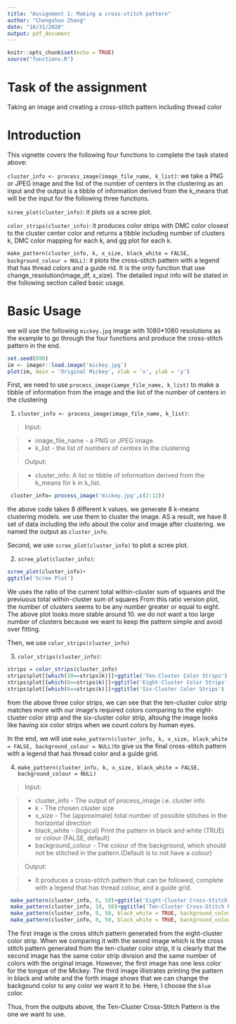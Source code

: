 ```yaml
---
title: "Assignment 1: Making a cross-stitch pattern"
author: "Chengshuo Zhang"
date: "10/31/2020"
output: pdf_document
---
```


```r
knitr::opts_chunk$set(echo = TRUE)
source("functions.R")
```


# Task of the assignment 

Taking an image and creating a cross-stitch pattern including thread color

# Introduction 

This vignette covers the following four functions to complete the task stated above:

`cluster_info <- process_image(image_file_name, k_list)`:  we take a PNG or JPEG image and the list of the number of centers in the clustering  as an input and the output is a tibble of information derived from the k_means that will be the input for the following three functions. 

`scree_plot(cluster_info)`: it plots us a scree plot.

`color_strips(cluster_info)`: it produces color strips with DMC color closest to the cluster center color and returns a tibble including number of clusters k, DMC color mapping for each k, and gg plot for each k.

`make_pattern(cluster_info, k, x_size, black_white = FALSE, background_colour = NULL)`: it plots the cross-stitch pattern with a legend that has thread colors and a guide rid. It is the only function that use change_resolution(image_df, x_size).  The detailed input info will be stated in the following section called basic usage. 

# Basic Usage

we will use the following `mickey.jpg` image with 1080*1080 resolutions as the example to go through the four functions and produce the cross-stitch pattern in the end. 

```r
set.seed(890)
im <- imager::load.image('mickey.jpg')
plot(im, main = 'Original Mickey', xlab = 'x', ylab = 'y')

```

First, we need to use `process_image(iamge_file_name, k_list)` to make a tibble of information from the image and the list of the number of centers in the clustering

\setlength{\leftskip}{2pt}
 1. `cluster_info <- process_image(image_file_name, k_list)`:
 
  > Input:
  
  > - image_file_name - a PNG or JPEG image.
  > - k_list - the list of numbers of centres in the clustering
  
  > Output:
  
  > - cluster_info: A list or tibble of information derived from the k_means for k in k_list.

```r
 cluster_info= process_image('mickey.jpg',c(2:12))
```

the above code takes 8 different k values. we generate 8 k-means clustering models. we use them to cluster the image. AS a result, we have 8 set of data including the info about the color and image after clustering. we named the output as `cluster_info`.
\newpage

\setlength{\leftskip}{0pt}

Second, we use `scree_plot(cluster_info)` to plot a scree plot. 

\setlength{\leftskip}{2pt}

2. `scree_plot(cluster_info)`:

```r
scree_plot(cluster_info)+
ggtitle('Scree Plot')
```

\setlength{\leftskip}{2pt}

We uses the ratio of the current total within-cluster sum of squares and the previuous total within-cluster sum of squares From this ratio version plot, the number of clusters seems to be any number greater or equal to eight. The above plot looks more stable around 10. we do not want a too large number of clusters because we want to keep the pattern simple and avoid over fitting.  

\newpage 

\setlength{\leftskip}{0pt}

Then, we use `color_strips(cluster_info)`

\setlength{\leftskip}{2pt}

3. `color_strips(cluster_info)`:

```r
strips = color_strips(cluster_info) 
strips$plot[[which(10==strips$k)]]+ggtitle('Ten-Cluster Color Strips')
strips$plot[[which(8==strips$k)]]+ggtitle('Eight-Cluster Color Strips')
strips$plot[[which(6==strips$k)]]+ggtitle('Six-Cluster Color Strips')
```
\setlength{\leftskip}{2pt}

from the above three color strips, we can see that the ten-cluster color strip matches more with our image's required colors comparing to the eight-cluster color strip and the six-cluster color strip, altouhg the image looks like having six color strips when we count colors by human eyes.  

\newpage

\setlength{\leftskip}{0pt}

In the end, we will use  `make_pattern(cluster_info, k, x_size, black_white = FALSE, background_colour = NULL)`to give us the final cross-stitch pattern with a legend that has thread color and a guide grid. 



\setlength{\leftskip}{2pt}

4. `make_pattern(cluster_info, k, x_size, black_white = FALSE, background_colour = NULL)`

> Input:

>- cluster_info - The output of process_image i.e. cluster info
>- k - The chosen cluster size
>- x_size - The (approximate) total number of possible stitches in the horizontal direction
>- black_white - (logical) Print the pattern in black and white (TRUE) or colour (FALSE, default)
>- background_colour - The colour of the background, which should not be stitched in the pattern.(Default is to not have a colour)

>Output:

>- It produces a cross-stitch pattern that can be followed, complete with a legend that has thread colour, and a guide grid.

```r
 make_pattern(cluster_info, 8, 50)+ggtitle('Eight-Cluster Cross-Stitch Pattern')
 make_pattern(cluster_info, 10, 50)+ggtitle('Ten-Cluster Cross-Stitch Pattern')
 make_pattern(cluster_info, 8, 50, black_white = TRUE, background_colour = NULL)+ggtitle('Black and White Eight-Cluster Cross-Stitch Pattern')
 make_pattern(cluster_info, 8, 50, black_white = TRUE, background_colour = 'blue')+ggtitle('Black and White Eight-Cluster Cross-Stitch Pattern with Blue Backgound')
```
\setlength{\leftskip}{2pt}

The first image is the cross stitch pattern generated from the eight-cluster color strip. When we comparing it with the seond image which is the cross stitch pattern generated from the ten-cluster color strip, it is clearly that the second image has the same color strip division and the same number of colors with the original image. However, the first image has one less color for the tongue of the Mickey.
The third image illistrates printing the pattern in black and white and the forth image shows that we can change the backgound color to any color we want it to be. Here, I choose the `blue` color.

Thus, from the outputs above, the Ten-Cluster Cross-Stitch Pattern is the one we want to use. 